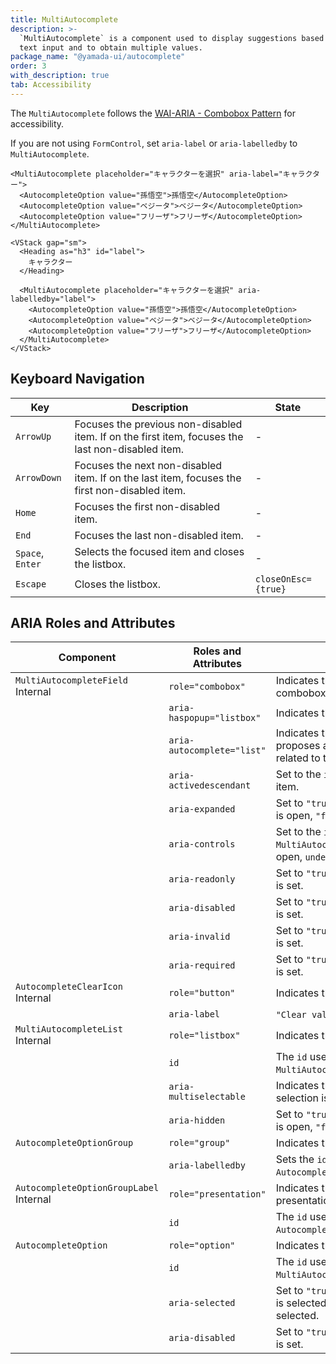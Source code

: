 ```yaml
---
title: MultiAutocomplete
description: >-
  `MultiAutocomplete` is a component used to display suggestions based on user
  text input and to obtain multiple values.
package_name: "@yamada-ui/autocomplete"
order: 3
with_description: true
tab: Accessibility
---
```


The `MultiAutocomplete` follows the [WAI-ARIA - Combobox Pattern](https://www.w3.org/WAI/ARIA/apg/patterns/combobox/) for accessibility.

If you are not using `FormControl`, set `aria-label` or `aria-labelledby` to `MultiAutocomplete`.

```tsx live=false
<MultiAutocomplete placeholder="キャラクターを選択" aria-label="キャラクター">
  <AutocompleteOption value="孫悟空">孫悟空</AutocompleteOption>
  <AutocompleteOption value="ベジータ">ベジータ</AutocompleteOption>
  <AutocompleteOption value="フリーザ">フリーザ</AutocompleteOption>
</MultiAutocomplete>
```

```tsx live=false
<VStack gap="sm">
  <Heading as="h3" id="label">
    キャラクター
  </Heading>

  <MultiAutocomplete placeholder="キャラクターを選択" aria-labelledby="label">
    <AutocompleteOption value="孫悟空">孫悟空</AutocompleteOption>
    <AutocompleteOption value="ベジータ">ベジータ</AutocompleteOption>
    <AutocompleteOption value="フリーザ">フリーザ</AutocompleteOption>
  </MultiAutocomplete>
</VStack>
```

## Keyboard Navigation

| Key              | Description                                                                                       | State               |
| ---------------- | ------------------------------------------------------------------------------------------------- | ------------------- |
| `ArrowUp`        | Focuses the previous non-disabled item. If on the first item, focuses the last non-disabled item. | -                   |
| `ArrowDown`      | Focuses the next non-disabled item. If on the last item, focuses the first non-disabled item.     | -                   |
| `Home`           | Focuses the first non-disabled item.                                                              | -                   |
| `End`            | Focuses the last non-disabled item.                                                               | -                   |
| `Space`, `Enter` | Selects the focused item and closes the listbox.                                                  | -                   |
| `Escape`         | Closes the listbox.                                                                               | `closeOnEsc={true}` |

## ARIA Roles and Attributes

| Component                                          | Roles and Attributes       | Usage                                                                                      |
| -------------------------------------------------- | -------------------------- | ------------------------------------------------------------------------------------------ |
| `MultiAutocompleteField` <Tag>Internal</Tag>       | `role="combobox"`          | Indicates that this is a combobox.                                                         |
|                                                    | `aria-haspopup="listbox"`  | Indicates that a listbox exists.                                                           |
|                                                    | `aria-autocomplete="list"` | Indicates that the component proposes a list of values related to the input value.         |
|                                                    | `aria-activedescendant`    | Set to the `id` of the focused item.                                                       |
|                                                    | `aria-expanded`            | Set to `"true"` when the listbox is open, `"false"` when closed.                           |
|                                                    | `aria-controls`            | Set to the `id` of the related `MultiAutocompleteList` when open, `undefined` when closed. |
|                                                    | `aria-readonly`            | Set to `"true"` when `isReadOnly` is set.                                                  |
|                                                    | `aria-disabled`            | Set to `"true"` when `isDisabled` is set.                                                  |
|                                                    | `aria-invalid`             | Set to `"true"` when `isInvalid` is set.                                                   |
|                                                    | `aria-required`            | Set to `"true"` when `isRequired` is set.                                                  |
| `AutocompleteClearIcon` <Tag>Internal</Tag>        | `role="button"`            | Indicates that this is a button.                                                           |
|                                                    | `aria-label`               | `"Clear value"` is set.                                                                    |
| `MultiAutocompleteList` <Tag>Internal</Tag>        | `role="listbox"`           | Indicates that this is a listbox.                                                          |
|                                                    | `id`                       | The `id` used to associate with `MultiAutocompleteField`.                                  |
|                                                    | `aria-multiselectable`     | Indicates that multiple selection is possible.                                             |
|                                                    | `aria-hidden`              | Set to `"true"` when the listbox is open, `"false"` when closed.                           |
| `AutocompleteOptionGroup`                          | `role="group"`             | Indicates that this is a group.                                                            |
|                                                    | `aria-labelledby`          | Sets the `id` of the associated `AutocompleteOptionGroupLabel`.                            |
| `AutocompleteOptionGroupLabel` <Tag>Internal</Tag> | `role="presentation"`      | Indicates that this is a presentation.                                                     |
|                                                    | `id`                       | The `id` used to associate with `AutocompleteOptionGroup`.                                 |
| `AutocompleteOption`                               | `role="option"`            | Indicates that this is an option.                                                          |
|                                                    | `id`                       | The `id` used to associate with `MultiAutocompleteField`.                                  |
|                                                    | `aria-selected`            | Set to `"true"` when the option is selected, `"false"` when not selected.                  |
|                                                    | `aria-disabled`            | Set to `"true"` when `isDisabled` is set.                                                  |
